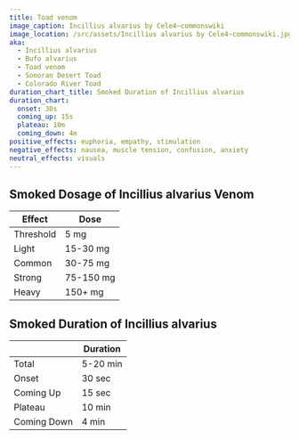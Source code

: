 ```yaml
---
title: Toad venom
image_caption: Incillius alvarius by Cele4~commonswiki
image_location: /src/assets/Incillius alvarius by Cele4~commonswiki.jpg
aka:
  - Incillius alvarius
  - Bufo alvarius
  - Toad venom
  - Sonoran Desert Toad
  - Colorado River Toad
duration_chart_title: Smoked Duration of Incillius alvarius
duration_chart:
  onset: 30s
  coming_up: 15s
  plateau: 10m
  coming_down: 4m
positive_effects: euphoria, empathy, stimulation
negative_effects: nausea, muscle tension, confusion, anxiety
neutral_effects: visuals
---
```


## Smoked Dosage of Incillius alvarius Venom
| Effect | Dose |
| --- | --- |
| Threshold | 5 mg |
| Light | 15-30 mg |
| Common | 30-75 mg |
| Strong | 75-150 mg |
| Heavy | 150+ mg |


<Chart title={frontmatter.duration_chart_title} data={frontmatter.duration_chart} />

## Smoked Duration of Incillius alvarius
|  | Duration |
| --- | --- |
| Total | 5-20 min |
| Onset | 30 sec |
| Coming Up | 15 sec |
| Plateau | 10 min |
| Coming Down | 4 min |





